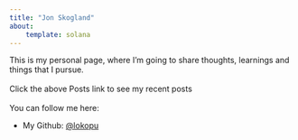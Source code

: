 ```yaml
---
title: "Jon Skogland"
about:
    template: solana
---
```


This is my personal page, where I'm going to share thoughts, learnings and things that I pursue.
<br/><br/>
Click the above Posts link to see my recent posts
<br/><br/>
You can follow me here:

- My Github: [@lokopu](https://github.com/Lokopu)
